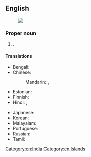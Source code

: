 ==English==
{{wikipedia}}
[[Image:Andaman and Nicobar Islands in India.svg|thumb|]]

===Proper noun===
{{en-proper noun|head=Andaman and Nicobar [[island|Islands]]}}

# {{place|en|union territory|c/India|in the|bay/Bay of Bengal|capital=Port Blair}}.

====Translations====
{{trans-top|Indian territory}}
* Bengali: {{t|bn|আন্দামান ও নিকোবর দ্বীপপুঞ্জ}}
* Chinese:
*: Mandarin: {{t|cmn|安達曼-尼科巴群島}}, {{t|cmn|安达曼-尼科巴群岛|tr=Āndāmàn-Níkēbā qúndǎo}}
* Estonian: {{t|et|Andamanid ja Nicobarid|p}}
* Finnish: {{t|fi|Andamaanit ja Nikobaarit|p}}
* Hindi: {{t|hi|अंडमान और निकोबार द्वीपसमूह|p}}, {{t+|hi|अण्डमान और निकोबार द्वीपसमूह|m}}
{{trans-mid}}
* Japanese: {{t|ja|アンダマン・ニコバル諸島|tr=Andaman-Nikobaru-shotō}}
* Korean: {{t|ko|^안다만니코바르제도}}
* Malayalam: {{t|ml|ആന്തമാന്‍ നിക്കോബാര്‍ ദ്വീപുകള്‍}}
* Portuguese: {{t|pt|Ilhas de Andaman e Nicobar|f-p}}
* Russian: {{t|ru|Андама́нские и Никоба́рские острова́|m-p}}
* Tamil: {{t|ta|அந்தமான் நிக்கோபார் தீவுகள்}}
{{trans-bottom}}

[[Category:en:India]]
[[Category:en:Islands]]